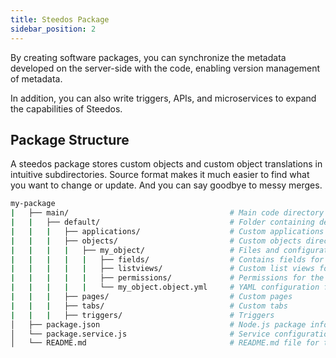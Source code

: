 ```yaml
---
title: Steedos Package
sidebar_position: 2
---
```


By creating software packages, you can synchronize the metadata developed on the server-side with the code, enabling version management of metadata.

In addition, you can also write triggers, APIs, and microservices to expand the capabilities of Steedos.

## Package Structure

A steedos package stores custom objects and custom object translations in intuitive subdirectories. Source format makes it much easier to find what you want to change or update. And you can say goodbye to messy merges.

```bash
my-package
|   ├── main/                                    # Main code directory
|   |   ├── default/                             # Folder containing default code and content
|   |   |   ├── applications/                    # Custom applications
|   |   |   ├── objects/                         # Custom objects directory, containing definitions such as fields
|   |   |   |   ├── my_object/                   # Files and configurations for an individual custom object
|   |   |   |   |   ├── fields/                  # Contains fields for the custom object
|   |   |   |   |   ├── listviews/               # Custom list views for the object
|   |   |   |   |   ├── permissions/             # Permissions for the custom object
|   |   |   |   |   └── my_object.object.yml     # YAML configuration file for the custom object
|   |   |   ├── pages/                           # Custom pages
|   |   |   ├── tabs/                            # Custom tabs
|   |   |   ├── triggers/                        # Triggers
│   ├── package.json                             # Node.js package information and dependencies
│   └── package.service.js                       # Service configuration for the package
│   └── README.md                                # README.md file for the package.
```

